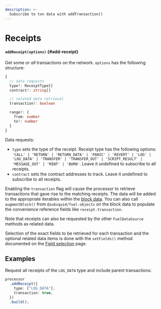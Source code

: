 ```yaml
---
description: >-
  Subscribe to txn data with addTransaction()
---
```


# Receipts

#### `addReceipt(options)` {#add-receipt}

Get some _or all_ transactions on the network. `options` has the following structure:

```typescript
{
  // data requests
  type?: ReceiptType[]
  contract?: string[]

  // related data retrieval
  transaction?: boolean

  range?: {
    from: number
    to?: number
  }
}
```

Data requests:

- `type` sets the type of the receipt. Receipt type has the following options: `'CALL' | 'RETURN' | 'RETURN_DATA' | 'PANIC' | 'REVERT' | 'LOG' | 'LOG_DATA' | 'TRANSFER' | 'TRANSFER_OUT' | 'SCRIPT_RESULT' | 'MESSAGE_OUT' | 'MINT' | 'BURN'`. Leave it undefined to subscribe to all receipts.
- `contract` sets the contract addresses to track. Leave it undefined to subscribe to all receipts.

Enabling the `transaction` flag will cause the processor to retrieve transactions that gave rise to the matching receipts. The data will be added to the appropriate iterables within the [block data](/fuel-indexing/fuel-datasource/context-interfaces). You can also call `augmentBlock()` from `@subsquid/fuel-objects` on the block data to populate the convenience reference fields like `receipt.transaction`.

Note that receipts can also be requested by the other `FuelDataSource` methods as related data.

Selection of the exact fields to be retrieved for each transaction and the optional related data items is done with the `setFields()` method documented on the [Field selection](../field-selection) page.

## Examples

Request all receipts of the `LOG_DATA` type and include parent transactions:

```ts
processor
  .addReceipt({
    type: ["LOG_DATA"],
    transaction: true,
  })
  .build();
```
